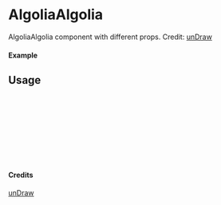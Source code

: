 
<Meta of={AlgoliaAlgolia} title="unDraw/AlgoliaAlgolia" />

# AlgoliaAlgolia

AlgoliaAlgolia component with different props.
Credit: [unDraw](https://undraw.co/illustrations)

#### Example

<Canvas of={AlgoliaAlgolia.Primary} />

## Usage

```ts
import { AlgoliaAlgolia } from "yadl-ui";

const Example = () => {
  return (
      <AlgoliaAlgolia />
  );
};

export default Example;
```

#### Credits
[unDraw](https://undraw.co/illustrations)
